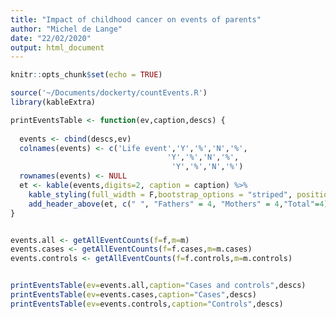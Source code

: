 ```yaml
---
title: "Impact of childhood cancer on events of parents"
author: "Michel de Lange"
date: "22/02/2020"
output: html_document
---
```


```r
knitr::opts_chunk$set(echo = TRUE)
```



```r
source('~/Documents/dockerty/countEvents.R')
library(kableExtra)

printEventsTable <- function(ev,caption,descs) { 
   
  events <- cbind(descs,ev)
  colnames(events) <- c('Life event','Y','%','N','%',
                                   'Y','%','N','%',
                                    'Y','%','N','%')
  rownames(events) <- NULL
  et <- kable(events,digits=2, caption = caption) %>%
    kable_styling(full_width = F,bootstrap_options = "striped", position = "left")
    add_header_above(et, c(" ", "Fathers" = 4, "Mothers" = 4,"Total"=4))
}


events.all <- getAllEventCounts(f=f,m=m)
events.cases <- getAllEventCounts(f=f.cases,m=m.cases)
events.controls <- getAllEventCounts(f=f.controls,m=m.controls)


printEventsTable(ev=events.all,caption="Cases and controls",descs)
printEventsTable(ev=events.cases,caption="Cases",descs)
printEventsTable(ev=events.controls,caption="Controls",descs)

```

# 